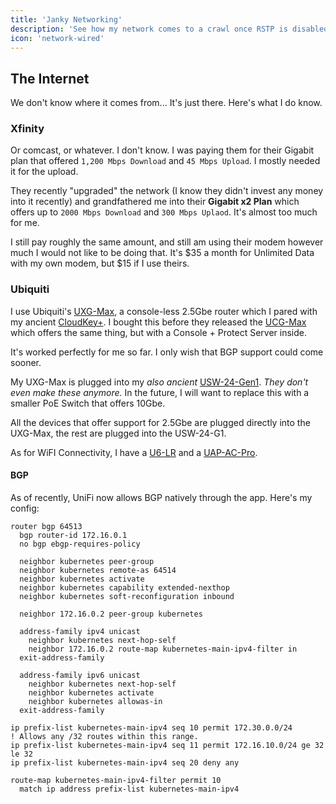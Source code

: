 ```yaml
---
title: 'Janky Networking'
description: 'See how my network comes to a crawl once RSTP is disabled...'
icon: 'network-wired'
---
```


## The Internet

We don't know where it comes from... It's just there.
Here's what I do know.

### Xfinity

Or comcast, or whatever. I don't know. I was paying them for their Gigabit plan that offered `1,200 Mbps Download` and `45 Mbps Upload`. I mostly needed it for the upload.

They recently "upgraded" the network (I know they didn't invest any money into it recently) and grandfathered me into their **Gigabit x2 Plan** which offers up to `2000 Mbps Download` and `300 Mbps Uplaod`. It's almost too much for me.

I still pay roughly the same amount, and still am using their modem however much I would not like to be doing that. It's $35 a month for Unlimited Data with my own modem, but $15 if I use theirs.


### Ubiquiti

I use Ubiquiti's [UXG-Max](https://store.ui.com/us/en/category/all-cloud-keys-gateways/products/uxg-max), a console-less 2.5Gbe router which I pared with my ancient [CloudKey+](https://store.ui.com/us/en/category/all-cloud-keys-gateways/collections/pro-uck-g2).
I bought this before they released the [UCG-Max](https://store.ui.com/us/en/category/cloud-gateways-compact/collections/cloud-gateway-max) which offers the same thing, but with a Console + Protect Server inside.

It's worked perfectly for me so far.
I only wish that BGP support could come sooner.

My UXG-Max is plugged into my *also ancient* [USW-24-Gen1](https://store.ui.com/us/en/category/all-switching/products/usw-24).
*They don't even make these anymore.*
In the future, I will want to replace this with a smaller PoE Switch that offers 10Gbe.

All the devices that offer support for 2.5Gbe are plugged directly into the UXG-Max, the rest are plugged into the USW-24-G1.

As for WiFI Connectivity, I have a [U6-LR](https://store.ui.com/us/en/category/all-wifi/products/u6-lr) and a [UAP-AC-Pro](https://store.ui.com/us/en/category/all-wifi/products/uap-ac-pro).

#### BGP

As of recently, UniFi now allows BGP natively through the app.
Here's my config:

```
router bgp 64513
  bgp router-id 172.16.0.1
  no bgp ebgp-requires-policy

  neighbor kubernetes peer-group
  neighbor kubernetes remote-as 64514
  neighbor kubernetes activate
  neighbor kubernetes capability extended-nexthop
  neighbor kubernetes soft-reconfiguration inbound

  neighbor 172.16.0.2 peer-group kubernetes

  address-family ipv4 unicast
    neighbor kubernetes next-hop-self
    neighbor 172.16.0.2 route-map kubernetes-main-ipv4-filter in
  exit-address-family

  address-family ipv6 unicast
    neighbor kubernetes next-hop-self
    neighbor kubernetes activate
    neighbor kubernetes allowas-in
  exit-address-family

ip prefix-list kubernetes-main-ipv4 seq 10 permit 172.30.0.0/24
! Allows any /32 routes within this range.
ip prefix-list kubernetes-main-ipv4 seq 11 permit 172.16.10.0/24 ge 32 le 32
ip prefix-list kubernetes-main-ipv4 seq 20 deny any

route-map kubernetes-main-ipv4-filter permit 10
  match ip address prefix-list kubernetes-main-ipv4
```
